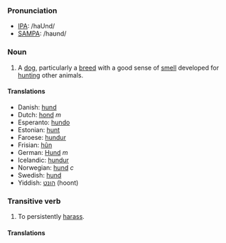 ===Pronunciation===
*[[w:IPA|IPA]]: /haUnd/
*[[w:SAMPA|SAMPA]]: /haʊnd/
===Noun===

# A [[dog]], particularly a [[breed]] with a good sense of [[smell]] developed for [[hunt]]ing other animals.

====Translations====
*Danish: [[hund]]
*Dutch: [[hond]] ''m''
*Esperanto: [[hundo]]
*Estonian: [[hunt]]
*Faroese: [[hundur]]
*Frisian: [[hûn]]
*German: [[Hund]] ''m''
*Icelandic: [[hundur]]
*Norwegian: [[hund]] ''c''
*Swedish: [[hund]]
*Yiddish: [[הונט]] (hoont)

===Transitive verb===

# To persistently [[harass]].

====Translations====
<!-- none yet -->